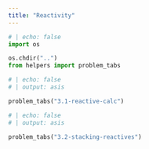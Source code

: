 ```yaml
---
title: "Reactivity"
---
```


```python
# | echo: false
import os

os.chdir("..")
from helpers import problem_tabs

```

```python
# | echo: false
# | output: asis

problem_tabs("3.1-reactive-calc")
```

```python
# | echo: false
# | output: asis

problem_tabs("3.2-stacking-reactives")
```